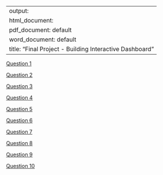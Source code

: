 
---
output: 
  html_document:
  pdf_document: default
  word_document: default
title: "Final Project - Building Interactive Dashboard"
---
 
[Question 1](question1.html)

[Question 2](question2.html)
    
[Question 3](https://mflocci.shinyapps.io/1_flex_select/)

[Question 4](https://mflocci.shinyapps.io/question4/)

[Question 5](https://mflocci.shinyapps.io/question5/)

[Question 6](https://mflocci.shinyapps.io/question6/)

[Question 7](https://mflocci.shinyapps.io/question7/)

[Question 8](https://mflocci63.shinyapps.io/question8/)

[Question 9](https://mflocci63.shinyapps.io/question9/)

[Question 10](https://mflocci63.shinyapps.io/question10/)
